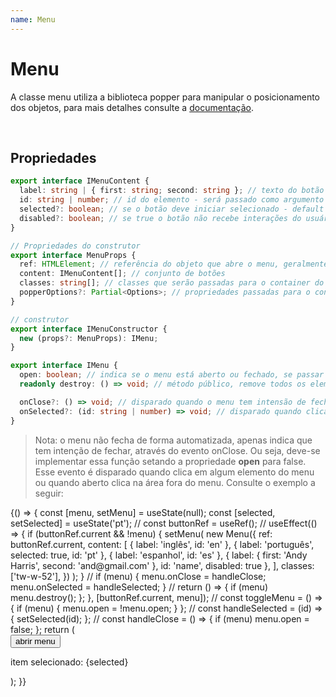 ```yaml
---
name: Menu
---
```



# Menu

A classe menu utiliza a biblioteca popper para manipular o posicionamento dos objetos, para mais detalhes consulte a [documentação](https://popper.js.org/docs/v2/).

<br />

## Propriedades

```typescript
export interface IMenuContent {
  label: string | { first: string; second: string }; // texto do botão
  id: string | number; // id do elemento - será passado como argumento para o evento onSlected
  selected?: boolean; // se o botão deve iniciar selecionado - default = false
  disabled?: boolean; // se true o botão não recebe interações do usuário
}

// Propriedades do construtor
export interface MenuProps {
  ref: HTMLElement; // referência do objeto que abre o menu, geralmente um botão
  content: IMenuContent[]; // conjunto de botões
  classes: string[]; // classes que serão passadas para o container do menu
  popperOptions?: Partial<Options>; // propriedades passadas para o construtor do popper
}

// construtor
export interface IMenuConstructor {
  new (props?: MenuProps): IMenu;
}

export interface IMenu {
  open: boolean; // indica se o menu está aberto ou fechado, se passar algum valor, o menu abre/true ou fecha/false - default = false
  readonly destroy: () => void; // método público, remove todos os elementos da página

  onClose?: () => void; // disparado quando o menu tem intensão de fechar
  onSelected?: (id: string | number) => void; // disparado quando clica em um elemento do menu
}
```

> Nota: o menu não fecha de forma automatizada, apenas indica que tem intenção de fechar, através do evento onClose. Ou seja,
> deve-se implementar essa função setando a propriedade **open** para false. Esse evento é disparado quando clica em algum elemento do menu ou
> quando aberto clica na área fora do menu. Consulte o exemplo a seguir:

<Playground>
  {() => {
    const [menu, setMenu] = useState(null);
    const [selected, setSelected] = useState('pt');
    //
    const buttonRef = useRef();
    //
    useEffect(() => {
      if (buttonRef.current && !menu) {
        setMenu(
          new Menu({
            ref: buttonRef.current,
            content: [
              { label: 'inglês', id: 'en' },
              { label: 'português', selected: true, id: 'pt' },
              { label: 'espanhol', id: 'es' },
              { label: { first: 'Andy Harris', second: 'and@gmail.com' }, id: 'name', disabled: true },
            ],
            classes: ['tw-w-52'],
          })
        );
      }
      //
      if (menu) {
        menu.onClose = handleClose;
        menu.onSelected = handleSelected;
      }
      //
      return () => {
        if (menu) menu.destroy();
      };
    }, [buttonRef.current, menu]);
    //
    const toggleMenu = () => {
      if (menu) {
        menu.open = !menu.open;
      }
    };
    //
    const handleSelected = (id) => {
      setSelected(id);
    };
    //
    const handleClose = () => {
      if (menu) menu.open = false;
    };
    return (
      <div className="tw-flex">
        <button ref={buttonRef} className="tw-btn tw-btn-primary" onClick={toggleMenu}>
          abrir menu
        </button>
        <div className="tw-ml-7">
          <p className="tw-body2">
            item selecionado: <span className="tw-text-alert">{selected}</span>
          </p>
        </div>
      </div>
    );
  }}
</Playground>
